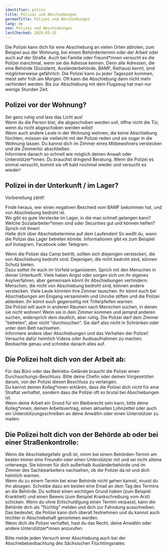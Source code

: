 ```yaml
---
identifier: police
title: Polizei und Abschiebungen
germanTitle: Polizei und Abschiebungen
lang: de
seo: Polizei und Abschiebungen
lastChecked: 2025-03-15
---
```

Die Polizei kann dich für eine Abschiebung an vielen Orten abholen, zum Beispiel aus der Wohnung, bei einem Behördentermin oder der Arbeit oder auch auf der Straße. 
Auch bei Familie oder Freund\*innen versucht es die Polizei manchmal, wenn sie die Adresse kennen.
Denn alle Adressen, die eine Behörde (Sozialamt, Ausländerbehörde, BAMF, Rathaus) kennt, sind möglicherweise gefährlich. 
Die Polizei kann zu jeder Tageszeit kommen, meist sehr früh am Morgen. Oft kann die Abschiebung dann nicht mehr verhindert werden. 
Bis zur Abschiebung mit dem Flugzeug hat man nur wenige Stunden Zeit.

## Polizei vor der Wohnung?

Sei ganz ruhig und lass das Licht aus! <br/>
Wenn du die Person bist, die abgeschoben werden soll, öffne nicht die Tür, wenn du nicht abgeschoben werden willst! <br/>
Wenn auch andere Leute in der Wohnung wohnen, die keine Abschiebung fürchten, müssen sie vielleicht mit der Polizei reden und sie sogar in die Wohnung lassen. Du kannst dich im Zimmer eines Mitbewohners verstecken und die Zimmertür abschließen. <br/>
Informiere danach so schnell wie möglich deinen Anwalt oder Unterstützer\*innen. Du brauchst dringend Beratung. Wenn die Polizei es einmal versucht, kommt sie oft bald nochmal wieder und versucht es wieder!

## Polizei in der Unterkunft / im Lager?

Vorbereitung zählt!

Finde heraus, wer einen negativen Bescheid vom BAMF bekommen hat, und von Abschiebung bedroht ist. <br/>
Wo gibt es gute Verstecke im Lager, in die man schnell gelangen kann? <br/>
Welche Sozialarbeiter\*innen sind oder Securities gut und können helfen? Sprich mit ihnen! <br/>
Halte dich über Abschiebetermine auf dem Laufenden! So weißt du, wann die Polizei das Lager betreten könnte. Informationen gibt es zum Beispiel auf Instagram, Facebook oder Telegram: <Address identifier="deportationalarm"></Address>
Wenn die Polizei das Camp betritt, sollten sich diejenigen verstecken, die von Abschiebung bedroht sind. Diejenigen, die nicht bedroht sind, können Schutz bieten. <br/>
Dazu solltet ihr euch im Vorfeld organisieren. Sprich mit den Menschen in deiner Unterkunft. Viele haben Angst oder sorgen sich um ihr eigenes Asylverfahren, aber gemeinsam könnt ihr Abschiebungen verhindern: Menschen, die nicht von Abschiebung bedroht sind, können andere verstecken. Viele Leute könnten ihre Zimmer tauschen. Ihr könnt euch bei Abschiebungen am Eingang versammeln und Unruhe stiften und die Polizei ablenken. Ihr könnt euch gegenseitig mit Trillerpfeifen warnen. <br/>
Die Polizei will auch in anderen Räumen nach Menschen suchen, in denen sie nicht wohnen! Wenn sie in dein Zimmer kommen und jemand anderen suchen, widersprich dem deutlich, aber ruhig. Die Polizei darf dein Zimmer "betreten", aber nicht "durchsuchen". Sie darf also nicht in Schränken oder unter dem Bett nachsehen. <br/>
Informiere andere über Abschiebungen und das Verhalten der Polizei! Versuche dafür heimlich Videos oder Audioaufnahmen zu machen. Beobachte genau und schreibe danach alles auf. <br/>

## Die Polizei holt dich von der Arbeit ab:

Für das Büro oder das Betriebs-Gelände braucht die Polizei einen Durchsuchungs-Beschluss. Bitte deine Chefin oder deinen Vorgesetzten darum, von der Polizei diesen Beschluss zu verlangen. <br/>
Du kannst deinen Kolleg\*innen erklären, dass die Polizei dich nicht für eine Straftat verhaftet, sondern dass die Polizei oft so brutal bei Abschiebungen ist. <br/>
Wenn deine Arbeit ein Grund für ein Bleiberecht sein kann, bitte deine Kolleg\*innen, deinen Arbeitsvertrag, einen aktuellen Lohnzettel oder auch ein Unterstützungsschreiben an deine Anwältin oder einen Unterstützer zu mailen.

## Die Polizei holt dich von der Behörde ab oder bei einer Straßenkontrolle:

Wenn die Abschiebegefahr groß ist, nimm bei einem Behörden-Termin am besten immer eine Freundin oder einen Unterstützer mit und sei nicht alleine unterwegs. Sie können für dich außerhalb Ausländerbehörde und im Zimmer des Sachbearbeiters nachsehen, ob die Polizei da ist und dich heimlich warnen. <br/>
Wenn du zu einem Termin bei einer Behörde nicht gehen kannst, musst du ihn absagen. Schreibe dazu am besten eine Email an dem Tag des Termins an die Behörde. Du solltest einen wichtigen Grund haben (zum Beispiel Krankheit) und einen Beweis (zum Beispiel Krankschreibung vom Arzt) schicken. Wenn du ohne Entschuldigung einen Termin verpasst, kann die Behörde dich als "flüchtig" melden und dich zur Fahndung ausschreiben. Das bedeutet, die Polizei kann dich überall festnehmen und du kannst auch leichter in Abschiebehaft genommen werden. <br/>
Wenn dich die Polizei verhaftet, hast du das Recht, deine Anwältin oder andere Unterstützer\*innen anzurufen.

Bitte melde jeden Versuch einer Abschiebung auch bei der Abschiebebeobachtung des Sächsischen Flüchtlingsrates: <Address identifier="sfr_abschiebemonitoring"></Address>
